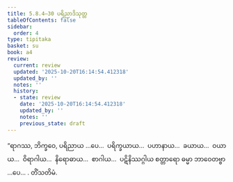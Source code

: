 ```yaml
---
title: 5.8.4–30 ပရိညာဒိသုတ္တ
tableOfContents: false
sidebar:
  order: 4
type: tipitaka
basket: su
book: a4
review:
  current: review
  updated: '2025-10-20T16:14:54.412318'
  updated_by: ''
  notes: ''
  history:
  - state: review
    date: '2025-10-20T16:14:54.412318'
    updated_by: ''
    notes: ''
    previous_state: draft
---
```



<DynamicBreadcrumb />


<ReviewStatus review={frontmatter.review} showDetails={true} />

<HypothesisAnnotation frontmatter={frontmatter} />

<Division number="277–303" book="a4" e="ch" v="15">

<Paragraph number="1605" book="a4">
“ရာဂဿ, ဘိက္ခဝေ, ပရိညာယ …ပေ…  ပရိက္ခယာယ…  ပဟာနာယ…  ခယာယ…  ဝယာယ…  ဝိရာဂါယ…  နိရောဓာယ…  စာဂါယ…  ပဋိနိဿဂ္ဂါယ စတ္တာရော ဓမ္မာ ဘာဝေတဗ္ဗာ …ပေ… .

</Paragraph>
</Division>

<Paragraph number="1606" type="center" book="a4">
တိံသတိမံ.
</Paragraph>